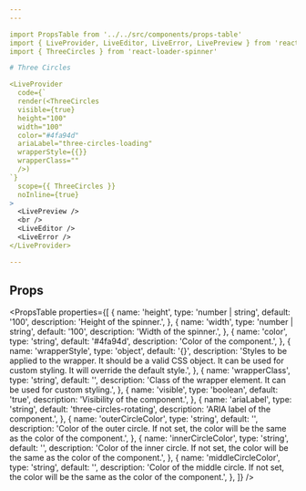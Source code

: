 ```yaml
---
---

import PropsTable from '../../src/components/props-table'
import { LiveProvider, LiveEditor, LiveError, LivePreview } from 'react-live'
import { ThreeCircles } from 'react-loader-spinner'

# Three Circles

<LiveProvider
  code={`
  render(<ThreeCircles
  visible={true}
  height="100"
  width="100"
  color="#4fa94d"
  ariaLabel="three-circles-loading"
  wrapperStyle={{}}
  wrapperClass=""
  />)
`}
  scope={{ ThreeCircles }}
  noInline={true}
>
  <LivePreview />
  <br />
  <LiveEditor />
  <LiveError />
</LiveProvider>

---
```

## Props

<PropsTable
  properties={[
    {
      name: 'height',
      type: 'number | string',
      default: '100',
      description: 'Height of the spinner.',
    },
    {
      name: 'width',
      type: 'number | string',
      default: '100',
      description: 'Width of the spinner.',
    },
    {
      name: 'color',
      type: 'string',
      default: '#4fa94d',
      description: 'Color of the component.',
    },
    {
      name: 'wrapperStyle',
      type: 'object',
      default: '{}',
      description:
        'Styles to be applied to the wrapper. It should be a valid CSS object. It can be used for custom styling. It will override the default style.',
    },
    {
      name: 'wrapperClass',
      type: 'string',
      default: '',
      description:
        'Class of the wrapper element. It can be used for custom styling.',
    },
    {
      name: 'visible',
      type: 'boolean',
      default: 'true',
      description: 'Visibility of the component.',
    },
    {
      name: 'ariaLabel',
      type: 'string',
      default: 'three-circles-rotating',
      description: 'ARIA label of the component.',
    },
    {
      name: 'outerCircleColor',
      type: 'string',
      default: '',
      description:
        'Color of the outer circle. If not set, the color will be the same as the color of the component.',
    },
    {
      name: 'innerCircleColor',
      type: 'string',
      default: '',
      description:
        'Color of the inner circle. If not set, the color will be the same as the color of the component.',
    },
    {
      name: 'middleCircleColor',
      type: 'string',
      default: '',
      description:
        'Color of the middle circle. If not set, the color will be the same as the color of the component.',
    },
  ]}
/>
